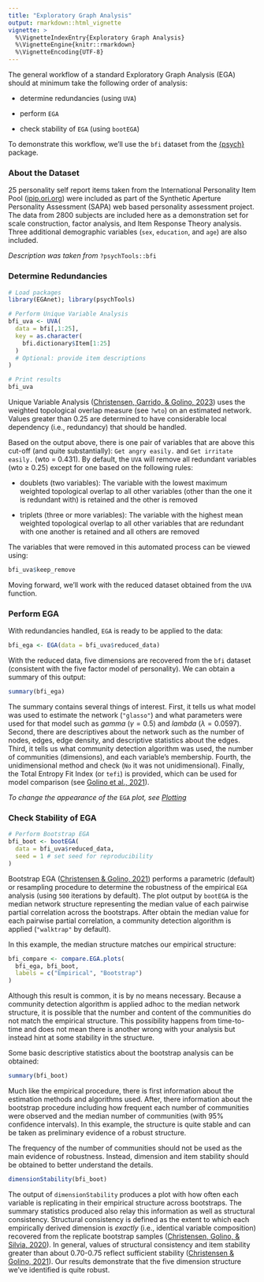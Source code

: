 ```yaml
---
title: "Exploratory Graph Analysis"
output: rmarkdown::html_vignette
vignette: >
  %\VignetteIndexEntry{Exploratory Graph Analysis}
  %\VignetteEngine{knitr::rmarkdown}
  %\VignetteEncoding{UTF-8}
---
```


The general workflow of a standard Exploratory Graph Analysis (EGA) should at minimum take the following order of analysis:

+   determine redundancies (using `UVA`)

+   perform `EGA`

+   check stability of `EGA` (using `bootEGA`)

To demonstrate this workflow, we'll use the `bfi` dataset from the [{psych}](https://personality-project.org/r/psych/) package.

### About the Dataset

25 personality self report items taken from the International Personality Item Pool ([ipip.ori.org](https://ipip.ori.org)) were included as part of the Synthetic Aperture Personality Assessment (SAPA) web based personality assessment project. The data from 2800 subjects are included here as a demonstration set for scale construction, factor analysis, and Item Response Theory analysis. Three additional demographic variables (`sex`, `education`, and `age`) are also included.

*Description was taken from* `?psychTools::bfi`

### Determine Redundancies

```r
# Load packages
library(EGAnet); library(psychTools)

# Perform Unique Variable Analysis
bfi_uva <- UVA(
  data = bfi[,1:25],
  key = as.character(
    bfi.dictionary$Item[1:25]
  )
  # Optional: provide item descriptions
)

# Print results
bfi_uva
```

Unique Variable Analysis ([Christensen, Garrido, & Golino, 2023](https://doi.org/10.1080/00273171.2023.2194606 )) uses the weighted topological overlap measure (see `?wto`) on an estimated network. Values greater than 0.25 are determined to have considerable local dependency (i.e., redundancy) that should be handled.

Based on the output above, there is one pair of variables that are above this cut-off (and quite substantially): `Get angry easily.` and `Get irritate easily.` (wto = 0.431). By default, the `UVA` will remove all redundant variables (wto $\ge$ 0.25) except for one based on the following rules:

+   doublets (two variables): The variable with the lowest maximum weighted topological overlap to all other variables (other than the one it is redundant with) is retained and the other is removed

+   triplets (three or more variables): The variable with the highest mean weighted topological overlap to all other variables that are redundant with one another is retained and all others are removed

The variables that were removed in this automated process can be viewed using:

```r
bfi_uva$keep_remove
```

Moving forward, we'll work with the reduced dataset obtained from the `UVA` function.

### Perform EGA

With redundancies handled, `EGA` is ready to be applied to the data:

```r
bfi_ega <- EGA(data = bfi_uva$reduced_data)
```

With the reduced data, five dimensions are recovered from the `bfi` dataset (consistent with the five factor model of personality). We can obtain a summary of this output:

```r
summary(bfi_ega)
```

The summary contains several things of interest. First, it tells us what model was used to estimate the network (`"glasso"`) and what parameters were used for that model such as *gamma* ($\gamma = 0.5$) and *lambda* ($\lambda = 0.0597$). Second, there are descriptives about the network such as the number of nodes, edges, edge density, and descriptive statistics about the edges. Third, it tells us what community detection algorithm was used, the number of communities (dimensions), and each variable's membership. Fourth, the unidimensional method and check (`No` it was not unidimensional). Finally, the Total Entropy Fit Index (or `tefi`) is provided, which can be used for model comparison (see [Golino et al., 2021](https://doi.org/10.1080/00273171.2020.1779642)).

*To change the appearance of the* `EGA` *plot, see [Plotting](plotting.html)*

### Check Stability of EGA

```r
# Perform Bootstrap EGA
bfi_boot <- bootEGA(
  data = bfi_uva$reduced_data,
  seed = 1 # set seed for reproducibility
)
```

Bootstrap EGA ([Christensen & Golino, 2021](https://doi.org/10.3390/psych3030032)) performs a parametric (default) or resampling procedure to determine the robustness of the empirical `EGA` analysis (using `500` iterations by default). The plot output by `bootEGA` is the median network structure representing the median value of each pairwise partial correlation across the bootstraps. After obtain the median value for each pairwise partial correlation, a community detection algorithm is applied (`"walktrap"` by default).

In this example, the median structure matches our empirical structure:

```r
bfi_compare <- compare.EGA.plots(
  bfi_ega, bfi_boot,
  labels = c("Empirical", "Bootstrap")
)
```

Although this result is common, it is by no means necessary. Because a community detection algorithm is applied adhoc to the median network structure, it is possible that the number and content of the communities do not match the empirical structure. This possibility happens from time-to-time and does not mean there is another wrong with your analysis but instead hint at some stability in the structure.

Some basic descriptive statistics about the bootstrap analysis can be obtained:

```r
summary(bfi_boot)
```

Much like the empirical procedure, there is first information about the estimation methods and algorithms used. After, there information about the bootstrap procedure including how frequent each number of communities were observed and the median number of communities (with 95\% confidence intervals). In this example, the structure is quite stable and can be taken as preliminary evidence of a robust structure.

The frequency of the number of communities should not be used as the main evidence of robustness. Instead, dimension and item stability should be obtained to better understand the details.

```r
dimensionStability(bfi_boot)
```

The output of `dimensionStability` produces a plot with how often each variable is replicating in their empirical structure across bootstraps. The summary statistics produced also relay this information as well as structural consistency. Structural consistency is defined as the extent to which each empirically derived dimension is *exactly* (i.e., identical variable composition) recovered from the replicate bootstrap samples ([Christensen, Golino, & Silvia, 2020](https://doi.org/10.1002/per.2265)). In general, values of structural consistency and item stability greater than about 0.70-0.75 reflect sufficient stability ([Christensen & Golino, 2021](https://doi.org/10.3390/psych3030032)). Our results demonstrate that the five dimension structure we've identified is quite robust.